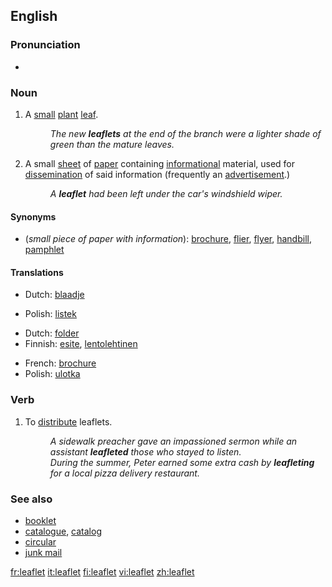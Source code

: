 ==English==

===Pronunciation===
*{{audio|en-us-leaflet.ogg|Audio (US)}}


===Noun===
{{en-noun}}

# {{context|botany}} A [[small]] [[plant]] [[leaf]].
#:''The new '''leaflets''' at the end of the branch were a lighter shade of green than the mature leaves.''
# A small [[sheet]] of [[paper]] containing [[information]]al material, used for [[dissemination]] of said information (frequently an [[advertisement]].)
#:''A '''leaflet''' had been left under the car's windshield wiper.''

====Synonyms====
*(''small piece of paper with information''): [[brochure]], [[flier]], [[flyer]], [[handbill]], [[pamphlet]]

====Translations====
{{top|small plant leaf}}
*Dutch: [[blaadje]] {{n}}
{{mid}}
*Polish: [[listek]] {{m}}
{{bottom}}

{{top|small piece of paper with information}}
*Dutch: [[folder]] {{m}}
*Finnish: [[esite]], [[lentolehtinen]]
{{mid}}
*French: [[brochure]]
*Polish: [[ulotka]] {{f}}
{{bottom}}

===Verb===
{{en-verb}}

# To [[distribute]] leaflets.
#:''A sidewalk preacher gave an impassioned sermon while an assistant '''leafleted''' those who stayed to listen.''
#:''During the summer, Peter earned some extra cash by '''leafleting''' for a local pizza delivery restaurant.''

===See also===
*[[booklet]]
*[[catalogue]], [[catalog]]
*[[circular]]
*[[junk mail]]

[[fr:leaflet]]
[[it:leaflet]]
[[fi:leaflet]]
[[vi:leaflet]]
[[zh:leaflet]]